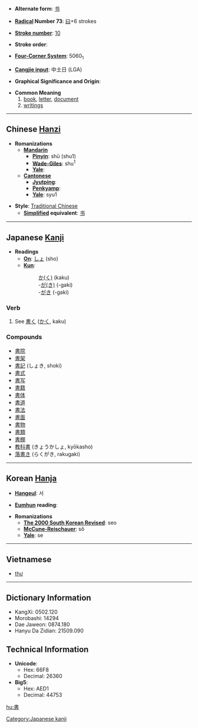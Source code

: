 * '''Alternate form''': [[书]]

* '''[[Wiktionary:Chinese radical index| Radical]] Number 73''': [[Wiktionary:Chinese radical index 曰|曰]]+6 strokes

* '''[[Wiktionary:Chinese total strokes index|Stroke number]]''': [[Wiktionary:Chinese total strokes index 10|10]]

* '''Stroke order''': 

* '''[[Wiktionary:Chinese four corner index|Four-Corner System]]''': 5060<sub>1</sub>

* '''[[Wiktionary:Chinese Cangjie index|Cangjie input]]''': 中土日 (LGA)

* '''Graphical Significance and Origin''': 

* '''Common Meaning'''
*# [[book]], [[letter]], [[document]]
*# [[writing]]s


----

== Chinese [[Hanzi]] ==

* '''Romanizations'''
** '''[[Mandarin]]'''
*** '''[[Pinyin]]''': shū (shu1)
*** '''[[Wade-Giles]]''': shu<sup>1</sup>
*** '''[[Yale]]''': 
** '''[[Cantonese]]'''
*** '''[[Jyutping]]''':
*** '''[[Penkyamp]]''': 
*** '''[[Yale]]''': syu1

* '''Style''': [[Traditional Chinese]] 
** '''[[Simplified Chinese|Simplified]] equivalent''': [[书]]


----

== Japanese [[Kanji]] ==

* '''Readings'''
** '''[[On]]''': [[しょ]] (sho)
** '''[[Kun]]''': 
**: [[かく|か(く)]] (kaku)
**: -[[がき|が(き)]] (-gaki)
**: -[[がき|がき]] (-gaki)

===Verb===
#See [[書く]] ([[かく]], kaku)

===Compounds===
*[[書院]]
*[[書架]]
* [[書記]] (しょき, shoki)
*[[書式]]
*[[書写]]
*[[書籍]]
*[[書体]]
*[[書道]]
*[[書法]]
*[[書面]]
*[[書物]]
*[[書類]]
*[[書棚]]
* [[教科書]] (きょうかしょ, kyōkasho)
* [[落書き]] (らくがき, rakugaki)


----

== Korean [[Hanja]] ==

* '''[[Hangeul]]''': 서

* '''[[Eumhun]] reading''': 

* '''Romanizations'''
** '''[[The 2000 South Korean Revised Romanization|The 2000 South Korean Revised]]''': seo
** '''[[McCune-Reischauer]]''': sŏ
** '''[[Yale]]''': se

----

==Vietnamese==

* [[thư]]

----

== Dictionary Information ==

* KangXi: 0502.120
* Morobashi: 14294
* Dae Jaweon: 0874.180
* Hanyu Da Zidian: 21509.090

== Technical Information ==

* '''Unicode''':
** Hex: 66F8
** Decimal: 26360
* '''Big5''':
** Hex: AED1
** Decimal: 44753

[[Category:Japanese kanji]]

[[hu:書]]